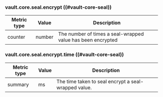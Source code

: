### vault.core.seal.encrypt ((#vault-core-seal))

Metric type | Value  | Description
----------- | ------ | -----------
counter     | number | The number of times a seal-wrapped value has been encrypted

### vault.core.seal.encrypt.time ((#vault-core-seal))

Metric type | Value | Description
----------- | ----- | -----------
summary     | ms    | The time taken to seal encrypt a seal-wrapped value.
